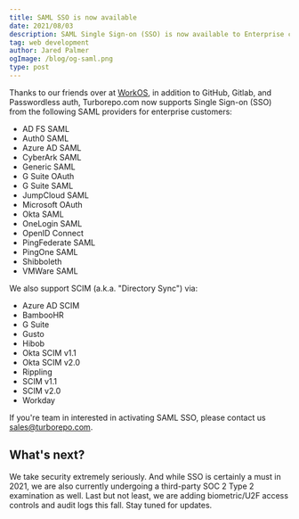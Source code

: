 ```yaml
---
title: SAML SSO is now available
date: 2021/08/03
description: SAML Single Sign-on (SSO) is now available to Enterprise customers thanks to our friends over at WorkOS. 
tag: web development
author: Jared Palmer
ogImage: /blog/og-saml.png
type: post
---
```


Thanks to our friends over at [WorkOS](https://workos.com), in addition to GitHub, Gitlab, and Passwordless auth, Turborepo.com now supports Single Sign-on (SSO) from the following SAML providers for enterprise customers:

- AD FS SAML
- Auth0 SAML
- Azure AD SAML
- CyberArk SAML
- Generic SAML
- G Suite OAuth
- G Suite SAML
- JumpCloud SAML
- Microsoft OAuth
- Okta SAML
- OneLogin SAML
- OpenID Connect
- PingFederate SAML
- PingOne SAML
- Shibboleth
- VMWare SAML

We also support SCIM (a.k.a. "Directory Sync") via:

- Azure AD SCIM
- BambooHR
- G Suite
- Gusto
- Hibob
- Okta SCIM v1.1
- Okta SCIM v2.0
- Rippling
- SCIM v1.1
- SCIM v2.0
- Workday

If you're team in interested in activating SAML SSO, please contact us [sales@turborepo.com](sales@turborepo.com).

## What's next?

We take security extremely seriously. And while SSO is certainly a must in 2021, we are also currently undergoing a third-party SOC 2 Type 2 examination as well. Last but not least, we are adding biometric/U2F access controls and audit logs this fall. Stay tuned for updates.
